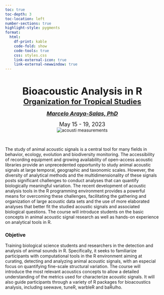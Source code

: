 ```yaml
---
toc: true
toc-depth: 3
toc-location: left
number-sections: true
highlight-style: pygments
format:
  html:
    df-print: kable
    code-fold: show
    code-tools: true
    css: styles.css
    link-external-icon: true
    link-external-newwindow: true  
---
```


<br>

<center><font size="6"><b>Bioacoustic Analysis in R</b></font></center>

<center><font size="5"><b><a href="https://tropicalstudies.org/">Organization for Tropical Studies</a><br></b></font></center>

<i>

<center><font size="4"><b><a href="https://marce10.github.io/">Marcelo Araya-Salas, PhD</a><br></b></font></center>

</i>

<center><font size="4">May 15 - 19, 2023</font></center>

<center><img src="images/measures-parrot-call-spectro3.jpg" alt="acousti measurements"/></center>

 

The study of animal acoustic signals is a central tool for many fields in behavior, ecology, evolution and biodiversity monitoring. The accessibility of recording equipment and growing availability of open-access acoustic libraries provide an unprecedented opportunity to study animal acoustic signals at large temporal, geographic and taxonomic scales. However, the diversity of analytical methods and the multidimensionality of these signals posts significant challenges to conduct analyses that can quantify biologically meaningful variation. The recent development of acoustic analysis tools in the R programming environment provides a powerful means for overcoming these challenges, facilitating the gathering and organization of large acoustic data sets and the use of more elaborated analyses that better fit the studied acoustic signals and associated biological questions. The course will introduce students on the basic concepts in animal acoustic signal research as well as hands-on experience on analytical tools in R.

::: {.alert .alert-info}
### Objetive {.unnumbered .unlisted}

Training biological science students and researchers in the detection and analysis of animal sounds in R. Specifically, it seeks to familiarize participants with computational tools in the R environment aiming at curating, detecting and analyzing animal acoustic signals, with an especial focus on quantifying fine-scale structural variation. The course will introduce the most relevant acoustics concepts to allow a detailed understanding of the metrics used for characterize acoustic signals. It will also guide participants through a variety of R packages for bioacoustics analysis, including seewave, tuneR, warbleR and baRulho.
:::
